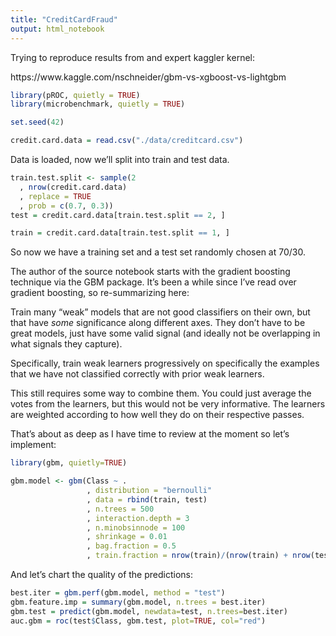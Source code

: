 ```yaml
---
title: "CreditCardFraud"
output: html_notebook
---
```


Trying to reproduce results from
and expert kaggler kernel:

https://www.kaggle.com/nschneider/gbm-vs-xgboost-vs-lightgbm

```r
library(pROC, quietly = TRUE)
library(microbenchmark, quietly = TRUE)

set.seed(42)

credit.card.data = read.csv("./data/creditcard.csv")
```

Data is loaded, now we'll split into train and
test data.

```r
train.test.split <- sample(2
  , nrow(credit.card.data)
  , replace = TRUE
  , prob = c(0.7, 0.3))
test = credit.card.data[train.test.split == 2, ]
```

```r
train = credit.card.data[train.test.split == 1, ]
```

So now we have a training set and a test set
randomly chosen at 70/30.

The author of the source notebook starts with
the gradient boosting technique via the GBM
package.  It's been a while since I've read over
gradient boosting, so re-summarizing here:

Train many "weak" models that are not good classifiers
on their own, but that have *some* significance
along different axes.  They don't have to be great
models, just have some valid signal (and ideally
not be overlapping in what signals they capture).

Specifically, train weak learners progressively
on specifically the examples that we have not 
classified correctly with prior weak learners.

This still requires some way to combine them.
You could just average the votes from the learners,
but this would not be very informative.  The learners
are weighted according to how well they do
on their respective passes.

That's about as deep as I have time to review
at the moment so let's implement:

```r
library(gbm, quietly=TRUE)
```
```r
gbm.model <- gbm(Class ~ .
                 , distribution = "bernoulli"
                 , data = rbind(train, test)
                 , n.trees = 500
                 , interaction.depth = 3
                 , n.minobsinnode = 100
                 , shrinkage = 0.01
                 , bag.fraction = 0.5
                 , train.fraction = nrow(train)/(nrow(train) + nrow(test)))

```

And let's chart the quality of the predictions:

```r
best.iter = gbm.perf(gbm.model, method = "test")
gbm.feature.imp = summary(gbm.model, n.trees = best.iter)
gbm.test = predict(gbm.model, newdata=test, n.trees=best.iter)
auc.gbm = roc(test$Class, gbm.test, plot=TRUE, col="red")
```